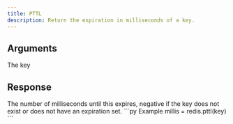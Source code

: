 ```yaml
---
title: PTTL
description: Return the expiration in milliseconds of a key.
---
```



## Arguments

<ParamField body="key" type="str" required>
  The key 
</ParamField>

## Response

<ResponseField type="integer" required>
  The number of milliseconds until this expires, negative if the key does not exist or does not have an expiration set.
</ResponseField>

<RequestExample>
```py Example
millis = redis.pttl(key)
```
</RequestExample>
